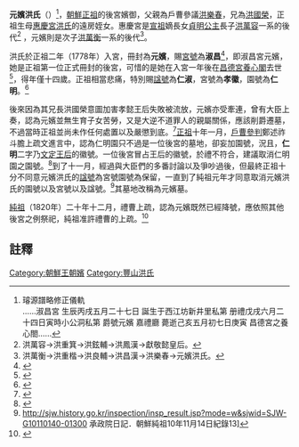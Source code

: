 '''元嬪洪氏'''（{{bd|1766年||1779年|catIdx=}}）<ref>璿源譜略修正儀軌<br>……淑昌宮 生辰丙戌五月二十七日 誕生于西江坊新井里私第 册禮戊戌六月二十四日寅時小公洞私第 爵號元嬪 嘉禮廳 薨逝己亥五月初七日庚寅 昌德宮之養心閤……</ref>，[[朝鮮正祖|朝鮮正祖]]的後宮嬪御，父親為戶曹參議[[洪樂春|洪樂春]]，兄為[[洪國榮|洪國榮]]，正祖生母[[惠慶宮洪氏|惠慶宮洪氏]]的遠房姪女。惠慶宮是[[朝鮮宣祖|宣祖]]嫡長女[[貞明公主|貞明公主]]長子[[洪萬容|洪萬容]]一系的後代<ref>洪萬容→洪重箕→洪鉉輔→洪鳳漢→獻敬懿皇后。</ref> ，元嬪則是次子[[洪萬衡|洪萬衡]]一系的後代<ref>洪萬衡→洪重楷→洪良輔→洪昌漢→洪樂春→元嬪洪氏。</ref>。 

洪氏於正祖二年（1778年）入宮，冊封為'''元嬪'''，賜[[宮號|宮號]]為'''淑昌'''<ref>{{Cite web |url=http://sillok.history.go.kr/id/kva_10206021_001 |title=《正祖實錄》5卷，正祖2年(1778年)6月21日紀錄1 |accessdate=2019-02-28 |archive-date=2020-04-18 |archive-url=https://web.archive.org/web/20200418033013/http://sillok.history.go.kr/id/kva_10206021_001 |dead-url=no }}</ref>，即淑昌宮元嬪，她是正祖第一位正式冊封的後宮，可惜的是她在入宮一年後在[[昌德宮|昌德宮]][[養心閣|養心閣]]去世<ref>{{cite web|url=http://kyujanggak.snu.ac.kr/home/GDS/GDS_VIEW.jsp?setid=1102918&pos=0&ptype=list&subtype=wy&bookid=GK12900_00IB&volnum=0006&articleid=073&dtype=2|title=各陵修改謄錄|date=2010-04-19|accessdate=2010-04-19|archive-date=2020-04-18|archive-url=https://web.archive.org/web/20200418033023/http://kyujanggak.snu.ac.kr/home/GDS/GDS_VIEW.jsp?setid=1102918&pos=0&ptype=list&subtype=wy&bookid=GK12900_00IB&volnum=0006&articleid=073&dtype=2|dead-url=no}}</ref>，得年僅十四歲。正祖相當悲痛，特別賜[[諡號|諡號]]為'''仁淑'''，宮號為'''孝徽'''，園號為'''仁明'''。<ref>{{Cite web |url=http://sillok.history.go.kr/id/kva_10305007_001 |title=《正祖實錄》7卷，正祖3年(1779年)5月7日紀錄1 |accessdate=2019-02-28 |archive-date=2020-04-18 |archive-url=https://web.archive.org/web/20200418033023/http://sillok.history.go.kr/id/kva_10305007_001 |dead-url=no }}</ref>

後來因為其兄長洪國榮意圖加害孝懿王后失敗被流放，元嬪亦受牽連，曾有大臣上奏，認為元嬪並無生育子女苦勞，又是大逆不道罪人的親屬關係，應該削爵遷墓，不過當時正祖並尚未作任何處置以及嚴懲到底。<ref>{{Cite web |url=http://sillok.history.go.kr/id/kva_10907009_001 |title=《正祖實錄》20卷，正祖9年(1785年)7月9日紀錄1 |accessdate=2019-02-28 |archive-date=2020-04-18 |archive-url=https://web.archive.org/web/20200418033029/http://sillok.history.go.kr/id/kva_10907009_001 |dead-url=no }}</ref>[[朝鮮正祖|正祖]]十年一月，[[戶曹|戶曹]][[參判|參判]]鄭述祚斗膽上疏文進言中，認為仁明園只不過是一位後宮的墓地，卻妄加園號，況且，'''仁明'''二字乃[[文定王后|文定王后]]的徽號。一位後宮冒占王后的徽號，於禮不符合，建議取消仁明園之園號。<ref>{{Cite web |url=http://sillok.history.go.kr/id/kva_11001022_020 |title=《正祖實錄》21卷，正祖10年(1786年) 1月22日紀錄20 |accessdate=2019-02-28 |archive-date=2020-04-18 |archive-url=https://web.archive.org/web/20200418033033/http://sillok.history.go.kr/id/kva_11001022_020 |dead-url=no }}</ref>到了十一月，經過與大臣們的多番討論以及爭吵過後，但最終正祖十分不同意元嬪洪氏的[[諡號|諡號]]為宮號園號為保留，一直到了純祖元年才同意取消元嬪洪氏的園號以及宮號以及諡號。<ref>http://sjw.history.go.kr/inspection/insp_result.jsp?mode=w&sjwid=SJW-G10110140-01300 承政院日記．朝鮮純祖10年11月14日紀錄13]</ref>其墓地改稱為元嬪墓。

[[朝鮮純祖|純祖]]（1820年）二十年十二月，禮曹上疏，認為元嬪既然已經降號，應依照其他後宮之例祭祀，純祖准許禮曹的上疏。<ref>{{Cite web |url=http://sillok.history.go.kr/id/kwa_12012011_001 |title=《純祖實錄》23卷，純祖20年(1820年) 12月11日紀錄1 |accessdate=2019-02-28 |archive-date=2020-04-18 |archive-url=https://web.archive.org/web/20200418033042/http://sillok.history.go.kr/id/kwa_12012011_001 |dead-url=no }}</ref>

== 註釋 ==
{{reflist}}

[[Category:朝鮮王朝嬪|Category:朝鮮王朝嬪]]
[[Category:豐山洪氏|Category:豐山洪氏]]